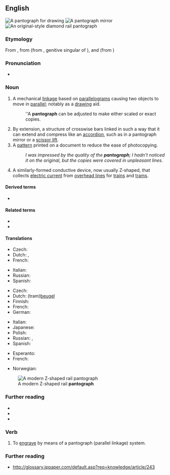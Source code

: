 ==English==
[[Image:Pantograph (cropped).jpg|thumb|A '''pantograph''' for drawing]]
[[Image:Pantograph_Mirror.gif|thumb|A '''pantograph''' mirror]]
[[Image:Schynige Platte diamond pantograph.jpg|thumb|An original-style diamond rail '''pantograph''']]

===Etymology===
From {{der|en|fr|pantographe}}, from {{m|fr|panto-}} (from {{der|en|grc|παντός}}, genitive singular of {{m|grc|πᾶν||all}}), and {{m|fr|-graphe}} (from {{m|grc|γράφειν||to write}})

===Pronunciation===
* {{a|UK}} {{IPA|/ˈpantəɡɹɑːf/|/ˈpantəɡɹaf/|lang=en}}

===Noun===
{{en-noun}}

# A mechanical [[linkage]] based on [[parallelogram]]s causing two objects to move in [[parallel]]; notably as a [[drawing]] aid.
#: ''A '''pantograph''' can be adjusted to make either scaled or exact copies.
# By extension, a structure of crosswise bars linked in such a way that it can extend and compress like an [[accordion]], such as in a pantograph mirror or a [[scissor lift]].
# A [[pattern]] printed on a document to reduce the ease of photocopying.
#: ''I was impressed by the quality of the '''pantograph'''; I hadn't noticed it on the original, but the copies were covered in unpleasant lines.''
# {{lb|en|rail transport}} A similarly-formed conductive device, now usually Z-shaped, that collects [[electric current]] from [[overhead line]]s for [[train]]s and [[tram]]s.

====Derived terms====
* {{l|en|pantographer}}

====Related terms====
* {{l|en|bow collector}}
* {{l|en|trolley pole}}

====Translations====
{{trans-top|mechanical drawing aid}}
* Czech: {{t+|cs|pantograf|m}}
* Dutch: {{t+|nl|pantograaf}}, {{t|nl|tekenaap|m}}
* French: {{t+|fr|pantographe|m}}
{{trans-mid}}
* Italian: {{t+|it|pantografo|m}}
* Russian: {{t+|ru|панто́граф|m}}
* Spanish: {{t+|es|pantógrafo|m}}
{{trans-bottom}}

{{trans-top|rail transport: Device that collects electric current from overhead lines}}
* Czech: {{t+|cs|pantograf|m}}
* Dutch: (tram)[[beugel]]
* Finnish: {{t+|fi|virroitin}}
* French: {{t+|fr|pantographe|m}}
* German: {{t+|de|Stromabnehmer|m}}
{{trans-mid}}
* Italian: {{t+|it|pantografo|m}}
* Japanese: {{t|ja|パンタグラフ|tr=pantagurafu|sc=Jpan}}
* Polish: {{t+|pl|pantograf|m}}
* Russian: {{t+|ru|панто́граф|m}}, {{t+|ru|токоприёмник|m}}
* Spanish: {{t+|es|pantógrafo|m}}
{{trans-bottom}}

{{checktrans-top}}
* Esperanto: {{t-check|eo|pantografo}}
* French: {{t+check|fr|pantographe|m}}
{{trans-mid}}
* Norwegian: {{t-check|no|pantograf}}
{{trans-bottom}}

[[Image:Pantograaf lichtrail.jpg|thumb|A modern Z-shaped rail '''pantograph''']]

===Further reading===
* {{pedia}}
* {{pedia|Pantograph (rail)}}
* {{comcatlite|Pantographs}}

===Verb===
{{en-verb}}

# To [[engrave]] by means of a pantograph (parallel linkage) system.

===Further reading===
* http://glossary.ippaper.com/default.asp?req=knowledge/article/243